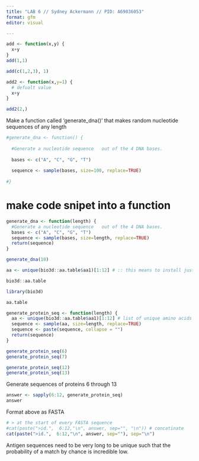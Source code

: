 ```yaml
---
title: "LAB 6 // Sydney Ackermann // PID: A69036053"
format: gfm
editor: visual

---
```


```r
add <- function(x,y) {
  x+y
}
add(1,1)

add(c(1,2,3), 1)
```

```r
add2 <- function(x,y=1) {
  # defualt value
  x+y
}

add2(2,)
```

Make a function called 'generate_dna()' that makes random nucleotide sequences of any length

```r
#generate_dna <- function() {
  
  #Generate a nucleotide sequence   out of the 4 DNA bases.
  
  bases <- c("A", "C", "G", "T")
  
  sequence <- sample(bases, size=100, replace=TRUE)
  
#}

```

# make code snipet into a function

```r
generate_dna <- function(length) {
  #Generate a nucleotide sequence   out of the 4 DNA bases.
  bases <- c("A", "C", "G", "T")
  sequence <- sample(bases, size=length, replace=TRUE)
  return(sequence) 
}

```

```r
generate_dna(10)

```

```r
aa <- unique(bio3d::aa.table$aa1)[1:12] # :: this means to install just the tables part of the  package
```

```r
bio3d::aa.table
```

```r
library(bio3d)

aa.table
```

```r
generate_protein_seq <- function(length) {
  aa <- unique(bio3d::aa.table$aa1)[1:12] # list of unique amino acids
  sequence <- sample(aa, size=length, replace=TRUE)
  sequence <- paste(sequence, collapse = "")
  return(sequence) 
}
```

```r
 
generate_protein_seq(6)
generate_protein_seq(7)

generate_protein_seq(12)
generate_protein_seq(13)
```

Generate sequences of proteins 6 through 13

```r
answer <- sapply(6:12, generate_protein_seq) 
answer
```

Format above as FASTA

```r
# > at the start of every FASTA sequence
#cat(paste(">id.",  6:12,"\n", answer, sep="", "\n")) # concatinate
cat(paste(">id.",  6:12,"\n", answer, sep=""), sep="\n")
```

Antigen sequences need to be very long to be unique such that the probability of a match by chance is incredible low.

